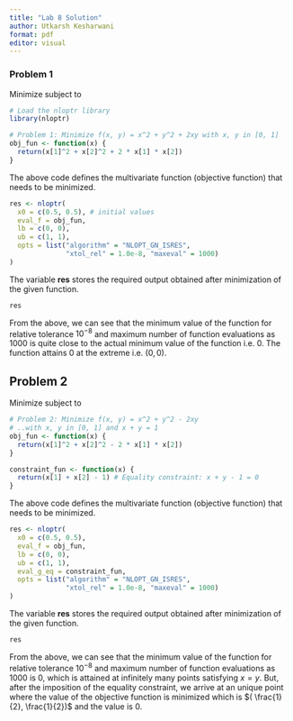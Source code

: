 ---
title: "Lab 8 Solution"
author: Utkarsh Kesharwani
format: pdf
editor: visual
---

### Problem 1

Minimize \begin{equation*}
        f(x, y) = x^2 + y^2 + 2xy
    \end{equation*} subject to \begin{equation*}
        x, y \in [0, 1]
    \end{equation*}

```{r}
# Load the nloptr library
library(nloptr)

# Problem 1: Minimize f(x, y) = x^2 + y^2 + 2xy with x, y in [0, 1]
obj_fun <- function(x) {
  return(x[1]^2 + x[2]^2 + 2 * x[1] * x[2])
}

```

The above code defines the multivariate function (objective function) that needs to be minimized.

```{r}
res <- nloptr(
  x0 = c(0.5, 0.5), # initial values
  eval_f = obj_fun,
  lb = c(0, 0),
  ub = c(1, 1),
  opts = list("algorithm" = "NLOPT_GN_ISRES", 
              "xtol_rel" = 1.0e-8, "maxeval" = 1000)
)
```

The variable **res** stores the required output obtained after minimization of the given function.

```{r}
res
```

From the above, we can see that the minimum value of the function for relative tolerance $10^{-8}$ and maximum number of function evaluations as $1000$ is quite close to the actual minimum value of the function i.e. $0$. The function attains $0$ at the extreme i.e. $(0, 0)$.

## Problem 2

Minimize \begin{equation*}
        f(x, y) = x^2 + y^2 - 2xy
    \end{equation*} subject to \begin{equation*}
        x, y \in [0, 1] \text{ and } x + y = 1
    \end{equation*}

```{r}
# Problem 2: Minimize f(x, y) = x^2 + y^2 - 2xy 
# ..with x, y in [0, 1] and x + y = 1
obj_fun <- function(x) {
  return(x[1]^2 + x[2]^2 - 2 * x[1] * x[2])
}

constraint_fun <- function(x) {
  return(x[1] + x[2] - 1) # Equality constraint: x + y - 1 = 0
}
```

The above code defines the multivariate function (objective function) that needs to be minimized.

```{r}
res <- nloptr(
  x0 = c(0.5, 0.5),
  eval_f = obj_fun,
  lb = c(0, 0),
  ub = c(1, 1),
  eval_g_eq = constraint_fun,
  opts = list("algorithm" = "NLOPT_GN_ISRES", 
              "xtol_rel" = 1.0e-8, "maxeval" = 1000)
)
```

The variable **res** stores the required output obtained after minimization of the given function.

```{r}
res
```

From the above, we can see that the minimum value of the function for relative tolerance $10^{-8}$ and maximum number of function evaluations as $1000$ is $0$, which is attained at infinitely many points satisfying $x = y$. But, after the imposition of the equality constraint, we arrive at an unique point where the value of the objective function is minimized which is $( \frac{1}{2}, \frac{1}{2})$ and the value is $0$.
